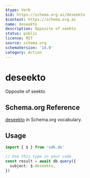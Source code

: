 ```yaml
---
$type: Verb
$id: https://schema.org.ai/deseekto
$context: https://schema.org.ai
name: deseekto
description: Opposite of seekto
status: public
license: MIT
source: schema.org
schemaVersion: '14.0'
category: Action
---
```


# deseekto

Opposite of seekto

## Schema.org Reference

[deseekto](https://schema.org/SeekToAction) in Schema.org vocabulary.

## Usage

```typescript
import { $ } from 'sdk.do'

// Use this type in your code
const result = await db.query({
  subject: $.deseekto,
})
```
